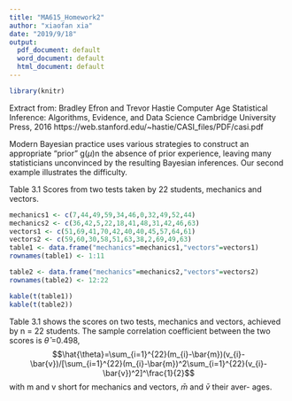 ```yaml
---
title: "MA615_Homework2"
author: "xiaofan xia"
date: "2019/9/18"
output:
  pdf_document: default
  word_document: default
  html_document: default
---
```


```r
library(knitr)
```

Extract from:
Bradley Efron and Trevor Hastie
Computer Age Statistical Inference: Algorithms, Evidence, and Data Science Cambridge University Press, 2016 https://web.stanford.edu/~hastie/CASI_files/PDF/casi.pdf

Modern Bayesian practice uses various strategies to construct an appropriate “prior” g($\mu$)n the absence of prior experience, leaving many statisticians unconvinced by the resulting Bayesian inferences. Our second example illustrates the difficulty.


Table 3.1 Scores from two tests taken by 22 students, mechanics and vectors.

```r
mechanics1 <- c(7,44,49,59,34,46,0,32,49,52,44)
mechanics2 <- c(36,42,5,22,18,41,48,31,42,46,63)
vectors1 <- c(51,69,41,70,42,40,40,45,57,64,61)
vectors2 <- c(59,60,30,58,51,63,38,2,69,49,63)
table1 <- data.frame("mechanics"=mechanics1,"vectors"=vectors1)
rownames(table1) <- 1:11

table2 <- data.frame("mechanics"=mechanics2,"vectors"=vectors2)
rownames(table2) <- 12:22

kable(t(table1))
kable(t(table2))
```

Table 3.1 shows the scores on two tests, mechanics and vectors, achieved by n = 22 students. The sample correlation coefficient between the two scores is $\hat{\theta}$ =0.498,
$$\hat{\theta}=\sum_{i=1}^{22}(m_{i}-\bar{m})(v_{i}-\bar{v})/[\sum_{i=1}^{22}(m_{i}-\bar{m})^2\sum_{i=1}^{22}(v_{i}-\bar{v})^2]^\frac{1}{2}$$
with m and v short for mechanics and vectors, $\bar{m}$ and $\bar{v}$ their aver- ages.
